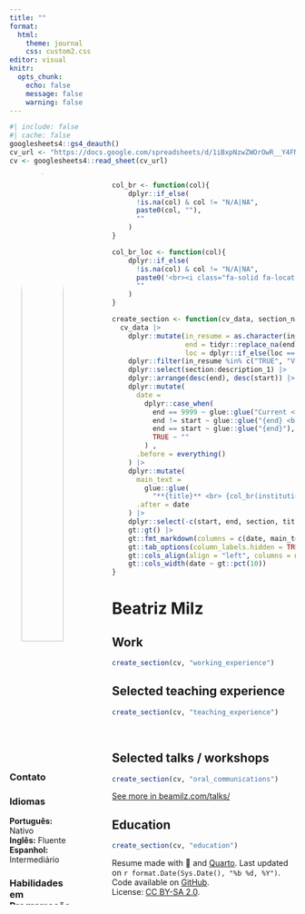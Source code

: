 ```yaml
---
title: ""
format: 
  html:
    theme: journal
    css: custom2.css
editor: visual
knitr:
  opts_chunk: 
    echo: false
    message: false
    warning: false
---
```


```r
#| include: false
#| cache: false
googlesheets4::gs4_deauth()
cv_url <- "https://docs.google.com/spreadsheets/d/1iBxpNzwZWOrOwR__Y4FNDQ_3tpw-0trS0PVigsS4z6w/edit?usp=sharing"
cv <- googlesheets4::read_sheet(cv_url)
```

::: columns
::: {.column width="25%"}
<center><a href='https://beamilz.com' target='_blank'> ![](https://avatars.githubusercontent.com/u/42153618?v=4){width="80%" style="border-radius: 50%;"}</center>

</a>

### Contato

<center><span style="font-size: 1.5em;"> <a href='https://beamilz.com' target='_blank'><i class="fa fa-home"></i></a> <a href='https://github.com/beatrizmilz' target='_blank'><i class="fa-brands fa-github"></i></a> <a href='mailto:milz.bea@gmail.com'><i class="fa fa-envelope"></i></a> <a href='https://www.linkedin.com/in/beatrizmilz/' target='_blank'><i class="fab fa-linkedin"></i></a></center>

</span>



### Idiomas

**Português:** Nativo <br> **Inglês:** Fluente <br> **Espanhol:** Intermediário


### Habilidades em Programação

<i class="fab fa-r-project"></i> `R` <br> <i class="fa fa-area-chart" aria-hidden="true"></i> `tidyverse` <br> <i class="fab fa-markdown"></i> `RMarkdown / Quarto` <br> <i class="fas fa-code-branch"></i> `Git` <br> <i class="fab fa-github"></i> `GitHub` <br> <i class="fab fa-markdown"></i> `Markdown` <br> <i class="fab fa-html5"></i> `HTML` <br> <i class="fab fa-css3-alt"></i> `CSS` <br>
:::

::: {.column width="5%"}
:::

::: {.column width="70%"}
<!-- Functions -->

```r
col_br <- function(col){
    dplyr::if_else(
      !is.na(col) & col != "N/A|NA", 
      paste0(col, ""),
      ""
    )
}

col_br_loc <- function(col){
    dplyr::if_else(
      !is.na(col) & col != "N/A|NA", 
      paste0('<br><i class="fa-solid fa-location-dot"></i> ', col),
      ""
    )
}

create_section <- function(cv_data, section_name){
  cv_data |>
    dplyr::mutate(in_resume = as.character(in_resume),
                  end = tidyr::replace_na(end, 9999),
                  loc = dplyr::if_else(loc == "Online", NA_character_, loc)) |>
    dplyr::filter(in_resume %in% c("TRUE", "VERDADEIRO"), section == section_name) |>
    dplyr::select(section:description_1) |>
    dplyr::arrange(desc(end), desc(start)) |>
    dplyr::mutate(
      date =
        dplyr::case_when(
          end == 9999 ~ glue::glue("Current <br> | <br> {start}"),
          end != start ~ glue::glue("{end} <br> | <br> {start}"),
          end == start ~ glue::glue("{end}"),
          TRUE ~ ""
        ) ,
      .before = everything()
    ) |>
    dplyr::mutate(
      main_text =
        glue::glue(
          "**{title}** <br> {col_br(institution)} {col_br(description_1)} {col_br_loc(loc)}"),
      .after = date
    ) |>
    dplyr::select(-c(start, end, section, title, institution, loc, description_1)) |>
    gt::gt() |>
    gt::fmt_markdown(columns = c(date, main_text)) |> 
    gt::tab_options(column_labels.hidden = TRUE, table.width = gt::pct(100)) |> 
    gt::cols_align(align = "left", columns = main_text) |> 
    gt::cols_width(date ~ gt::pct(10))
}
```

<!-- Main content -->

# Beatriz Milz

## <i class="fa-solid fa-suitcase"></i> Work

```r
create_section(cv, "working_experience")
```

## <i class="fa-solid fa-person-chalkboard"></i> Selected teaching experience

```r
create_section(cv, "teaching_experience")
```

<br>

## <i class="fa-solid fa-chalkboard-user"></i> Selected talks / workshops

```r
create_section(cv, "oral_communications")
```

[See more in beamilz.com/talks/](https://beamilz.com/talks/)

## <i class="fa-solid fa-graduation-cap"></i> Education

```r
create_section(cv, "education")
```

<p class="small">

Resume made with 💜 and [Quarto](https://quarto.org/). Last updated on `r format.Date(Sys.Date(), "%b %d, %Y")`. <br> Code available on <i class="fa-brands fa-github"></i> [GitHub](https://github.com/beatrizmilz/resume/blob/master/docs/index.qmd). <br>License: [CC BY-SA 2.0](https://creativecommons.org/licenses/by-sa/2.0/).

</p>
:::
:::

```{=html}
<script src="https://kit.fontawesome.com/1bb720cc6f.js" crossorigin="anonymous"></script>
```
